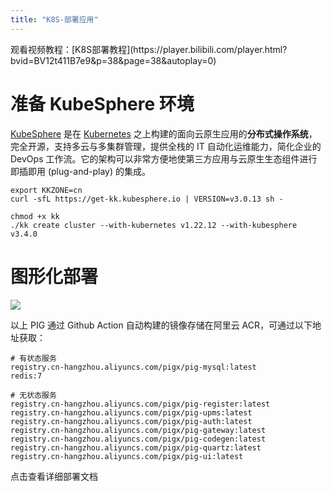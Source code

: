 ```yaml
---
title: "K8S-部署应用"
---
```


<Note>
观看视频教程：[K8S部署教程](https://player.bilibili.com/player.html?bvid=BV12t411B7e9&p=38&page=38&autoplay=0)
</Note>

# 准备 KubeSphere 环境

[KubeSphere](https://kubesphere.io/) 是在 [Kubernetes](https://kubernetes.io/) 之上构建的面向云原生应用的**分布式操作系统**，完全开源，支持多云与多集群管理，提供全栈的 IT 自动化运维能力，简化企业的 DevOps 工作流。它的架构可以非常方便地使第三方应用与云原生生态组件进行即插即用 (plug-and-play) 的集成。

```shell
export KKZONE=cn
curl -sfL https://get-kk.kubesphere.io | VERSION=v3.0.13 sh -

chmod +x kk
./kk create cluster --with-kubernetes v1.22.12 --with-kubesphere v3.4.0
```

# 图形化部署

![](/images/1699792565741-679e490d-d597-4726-be94-dab9cca3c121.png)

<Note>
以上 PIG 通过 Github Action 自动构建的镜像存储在阿里云 ACR，可通过以下地址获取：
</Note>

```shell
# 有状态服务
registry.cn-hangzhou.aliyuncs.com/pigx/pig-mysql:latest
redis:7

# 无状态服务
registry.cn-hangzhou.aliyuncs.com/pigx/pig-register:latest
registry.cn-hangzhou.aliyuncs.com/pigx/pig-upms:latest
registry.cn-hangzhou.aliyuncs.com/pigx/pig-auth:latest
registry.cn-hangzhou.aliyuncs.com/pigx/pig-gateway:latest
registry.cn-hangzhou.aliyuncs.com/pigx/pig-codegen:latest
registry.cn-hangzhou.aliyuncs.com/pigx/pig-quartz:latest
registry.cn-hangzhou.aliyuncs.com/pigx/pig-ui:latest
```

<Card title="详细部署文档" icon="link" href="https://www.yuque.com/docs/146680364#P1pc9">
点击查看详细部署文档
</Card>

